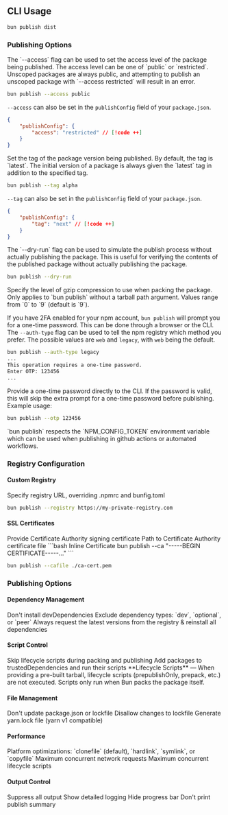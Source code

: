 ## CLI Usage

```bash terminal icon="terminal"
bun publish dist
```

### Publishing Options

<ParamField path="--access" type="string">
  The `--access` flag can be used to set the access level of the package being published. The access level can be one of `public` or `restricted`. Unscoped packages are always public, and attempting to publish an unscoped package with `--access restricted` will result in an error.

```sh terminal icon="terminal"
bun publish --access public
```

`--access` can also be set in the `publishConfig` field of your `package.json`.

```json package.json icon="file-json"
{
	"publishConfig": {
		"access": "restricted" // [!code ++]
	}
}
```

</ParamField>

<ParamField path="--tag" type="string"  default="latest">
Set the tag of the package version being published. By default, the tag is `latest`. The initial version of a package is always given the `latest` tag in addition to the specified tag.

```sh terminal icon="terminal"
bun publish --tag alpha
```

`--tag` can also be set in the `publishConfig` field of your `package.json`.

```json package.json file="file-json"
{
	"publishConfig": {
		"tag": "next" // [!code ++]
	}
}
```

</ParamField>

<ParamField path="--dry-run=<val>" type="string">
The `--dry-run` flag can be used to simulate the publish process without actually publishing the package. This is useful for verifying the contents of the published package without actually publishing the package.

```sh
bun publish --dry-run
```

</ParamField>

<ParamField path="--gzip-level" type="string" default="9">
	Specify the level of gzip compression to use when packing the package. Only applies to `bun
	publish` without a tarball path argument. Values range from `0` to `9` (default is `9`).
</ParamField>

<ParamField path="--auth-type" type="string" default="web">

If you have 2FA enabled for your npm account, `bun publish` will prompt you for a one-time password. This can be done through a browser or the CLI. The `--auth-type` flag can be used to tell the npm registry which method you prefer. The possible values are `web` and `legacy`, with `web` being the default.

```sh terminal icon="terminal"
bun publish --auth-type legacy
...
This operation requires a one-time password.
Enter OTP: 123456
...
```

</ParamField>

<ParamField path="--otp" type="string" default="web">

Provide a one-time password directly to the CLI. If the password is valid, this will skip the extra prompt for a one-time password before publishing. Example usage:

```sh terminal icon="terminal"
bun publish --otp 123456
```

<Note>
	`bun publish` respects the `NPM_CONFIG_TOKEN` environment variable which can be used when
	publishing in github actions or automated workflows.
</Note>

</ParamField>

### Registry Configuration

#### Custom Registry

<ParamField path="--registry" type="string">
	Specify registry URL, overriding .npmrc and bunfig.toml
</ParamField>

```bash
bun publish --registry https://my-private-registry.com
```

#### SSL Certificates

<ParamField path="--ca" type="string">
	Provide Certificate Authority signing certificate
</ParamField>

<ParamField path="--cafile" type="string">
	Path to Certificate Authority certificate file
</ParamField>

<CodeGroup>
```bash Inline Certificate
bun publish --ca "-----BEGIN CERTIFICATE-----..."
```

```bash Certificate File
bun publish --cafile ./ca-cert.pem
```

</CodeGroup>

### Publishing Options

#### Dependency Management

<ParamField path="-p, --production" type="boolean">
	Don't install devDependencies
</ParamField>

<ParamField path="--omit" type="string">
	Exclude dependency types: `dev`, `optional`, or `peer`
</ParamField>

<ParamField path="-f, --force" type="boolean">
	Always request the latest versions from the registry & reinstall all dependencies
</ParamField>

#### Script Control

<ParamField path="--ignore-scripts" type="boolean">
	Skip lifecycle scripts during packing and publishing
</ParamField>

<ParamField path="--trust" type="boolean">
	Add packages to trustedDependencies and run their scripts
</ParamField>

<Note>
	**Lifecycle Scripts** — When providing a pre-built tarball, lifecycle scripts (prepublishOnly,
	prepack, etc.) are not executed. Scripts only run when Bun packs the package itself.
</Note>

#### File Management

<ParamField path="--no-save" type="boolean">
	Don't update package.json or lockfile
</ParamField>

<ParamField path="--frozen-lockfile" type="boolean">
	Disallow changes to lockfile
</ParamField>

<ParamField path="--yarn" type="boolean">
	Generate yarn.lock file (yarn v1 compatible)
</ParamField>

#### Performance

<ParamField path="--backend" type="string">
	Platform optimizations: `clonefile` (default), `hardlink`, `symlink`, or `copyfile`
</ParamField>

<ParamField path="--network-concurrency" type="number" default="48">
	Maximum concurrent network requests
</ParamField>

<ParamField path="--concurrent-scripts" type="number" default="5">
	Maximum concurrent lifecycle scripts
</ParamField>

#### Output Control

<ParamField path="--silent" type="boolean">
	Suppress all output
</ParamField>

<ParamField path="--verbose" type="boolean">
	Show detailed logging
</ParamField>

<ParamField path="--no-progress" type="boolean">
	Hide progress bar
</ParamField>

<ParamField path="--no-summary" type="boolean">
	Don't print publish summary
</ParamField>
